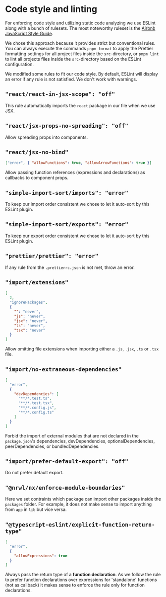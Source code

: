 # Code style and linting

For enforcing code style and utilizing static code analyzing we use ESLint along with a bunch of rulesets. The most noteworthy ruleset is the [Airbnb JavaScript Style Guide](https://airbnb.io/javascript/react/).

We chose this approach because it provides strict but conventional rules. You can always execute the commands `pnpm format` to apply the Prettier formatting settings for all project files inside the `src`-directory, or `pnpm lint` to lint all projects files inside the `src`-directory based on the ESLint configuration.

We modified some rules to fit our code style. By default, ESLint will display an error if any rule is not satisfied. We don't work with warnings.

## `"react/react-in-jsx-scope": "off"`

This rule automatically imports the `react` package in our file when we use JSX.

## `"react/jsx-props-no-spreading": "off"`

Allow spreading props into components.

## `"react/jsx-no-bind"`

```json
["error", { "allowFunctions": true, "allowArrowFunctions": true }]
```

Allow passing function references (expressions and declarations) as callbacks to component props.

## `"simple-import-sort/imports": "error"`

To keep our import order consistent we chose to let it auto-sort by this ESLint plugin.

## `"simple-import-sort/exports": "error"`

To keep our export order consistent we chose to let it auto-sort by this ESLint plugin.

## `"prettier/prettier": "error"`

If any rule from the `.prettierrc.json` is not met, throw an error.

## `"import/extensions"`

```json
[
  2,
  "ignorePackages",
  {
    "": "never",
    "js": "never",
    "jsx": "never",
    "ts": "never",
    "tsx": "never"
  }
]
```

Allow omitting file extensions when importing either a `.js`, `.jsx`, `.ts` or `.tsx` file.

## `"import/no-extraneous-dependencies"`

```json
[
  "error",
  {
    "devDependencies": [
      "**/*.test.ts",
      "**/*.test.tsx",
      "**/*.config.js",
      "**/*.config.ts"
    ]
  }
]
```

Forbid the import of external modules that are not declared in the `package.json`'s dependencies, devDependencies, optionalDependencies, peerDependencies, or bundledDependencies.

## `"import/prefer-default-export": "off"`

Do not prefer default export.

## `"@nrwl/nx/enforce-module-boundaries"`

Here we set contraints which package can import other packages inside the `packages` folder. For example, it does not make sense to import anything from `app` in `lib` but vice versa.

## `"@typescript-eslint/explicit-function-return-type"`

```json
[
  "error",
  {
    "allowExpressions": true
  }
]
```

Always pass the return type of a **function declaration**. As we follow the rule to prefer function declarations over expressions for 'standalone' functions (not as callback) it makes sense to enforce the rule only for function declarations.
